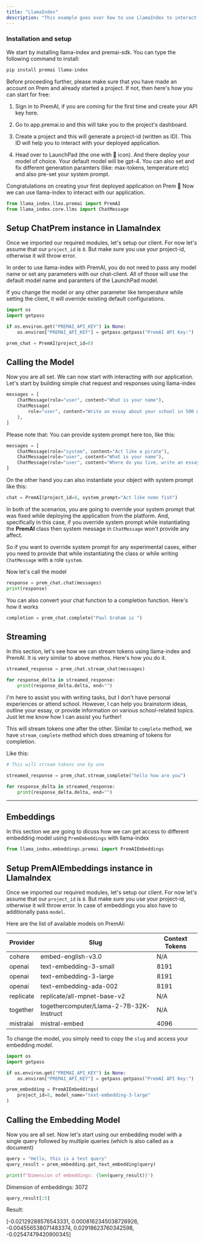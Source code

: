 ```yaml
---
title: "LlamaIndex"
description: "This example goes over how to use LlamaIndex to interact with ChatPrem models."
---
```

### Installation and setup

We start by installing llama-index and premai-sdk. You can type the following command to install:

```bash
pip install premai llama-index
```
Before proceeding further, please make sure that you have made an account on Prem and already started a project. If not, then here's how you can start for free:

1. Sign in to PremAI, if you are coming for the first time and create your API key here.

2. Go to app.premai.io and this will take you to the project's dashboard.

3. Create a project and this will generate a project-id (written as ID). This ID will help you to interact with your deployed application.

4. Head over to LaunchPad (the one with 🚀 icon). And there deploy your model of choice. Your default model will be gpt-4. You can also set and fix different generation paramters (like: max-tokens, temperature etc) and also pre-set your system prompt.

Congratulations on creating your first deployed application on Prem 🎉 Now we can use llama-index to interact with our application.

```python
from llama_index.llms.premai import PremAI
from llama_index.core.llms import ChatMessage
```

## Setup ChatPrem instance in LlamaIndex

Once we imported our required modules, let's setup our client. For now let's assume that our `project_id` is `8`. But make sure you use your project-id, otherwise it will throw error.

In order to use llama-index with PremAI, you do not need to pass any model name or set any parameters with our chat-client. All of those will use the default model name and paramters of the LaunchPad model.

<Note>
 If you change the model or any other parameter like temperature while setting the client, it will override existing default configurations.   
</Note>

```python
import os
import getpass

if os.environ.get("PREMAI_API_KEY") is None:
    os.environ["PREMAI_API_KEY"] = getpass.getpass("PremAI API Key:")

prem_chat = PremAI(project_id=8)
```
## Calling the Model

Now you are all set. We can now start with interacting with our application. Let's start by building simple chat request and responses using llama-index

```python
messages = [
    ChatMessage(role="user", content="What is your name"),
    ChatMessage(
        role="user", content="Write an essay about your school in 500 words"
    ),
]
```
Please note that: You can provide system prompt here too, like this:

```python
messages = [
    ChatMessage(role="system", content="Act like a pirate"),
    ChatMessage(role="user", content="What is your name"),
    ChatMessage(role="user", content="Where do you live, write an essay in 500 words"),
]
```
On the other hand you can also instantiate your object with system prompt like this:

```python
chat = PremAI(project_id=8, system_prompt="Act like nemo fish")
```
In both of the scenarios, you are going to override your system prompt that was fixed while deploying the application from the platform. And, specifically in this case, if you override system prompt while instantiating the **PremAI** class then system message in `ChatMessage` won't provide any affect.

So if you want to override system prompt for any experimental cases, either you need to provide that while instantiating the class or while writing `ChatMessage` with a role `system`.

Now let's call the model


```python
response = prem_chat.chat(messages)
print(response)
```
You can also convert your chat function to a completion function. Here's how it works

```python
completion = prem_chat.complete("Paul Graham is ")
```

## Streaming

In this section, let's see how we can stream tokens using llama-index and PremAI. It is very similar to above methos. Here's how you do it.

```python
streamed_response = prem_chat.stream_chat(messages)

for response_delta in streamed_response:
    print(response_delta.delta, end="")
```

I'm here to assist you with writing tasks, but I don't have personal experiences or attend school. However, I can help you brainstorm ideas, outline your essay, or provide information on various school-related topics. Just let me know how I can assist you further!

This will stream tokens one after the other. Similar to `complete` method, we have `stream_complete` method which does streaming of tokens for completion.

Like this:

```python
# This will stream tokens one by one

streamed_response = prem_chat.stream_complete("hello how are you")

for response_delta in streamed_response:
    print(response_delta.delta, end="")
```
------
## Embeddings
In this section we are going to dicuss how we can get access to different embedding model using `PremEmbeddings` with llama-index

```python
from llama_index.embeddings.premai import PremAIEmbeddings
```
## Setup PremAIEmbeddings instance in LlamaIndex

Once we imported our required modules, let's setup our client. For now let's assume that our `project_id` is `8`. But make sure you use your project-id, otherwise it will throw error. In case of embeddings you also have to additionally pass `model`. 

Here are the list of available models on PremAI:

| Provider    | Slug                                     | Context Tokens |
|-------------|------------------------------------------|----------------|
| cohere      | embed-english-v3.0                       | N/A            |
| openai      | text-embedding-3-small                   | 8191           |
| openai      | text-embedding-3-large                   | 8191           |
| openai      | text-embedding-ada-002                   | 8191           |
| replicate   | replicate/all-mpnet-base-v2              | N/A            |
| together    | togethercomputer/Llama-2-7B-32K-Instruct | N/A            |
| mistralai   | mistral-embed                            | 4096           |

To change the model, you simply need to copy the `slug` and access your embedding model.

```python
import os
import getpass

if os.environ.get("PREMAI_API_KEY") is None:
    os.environ["PREMAI_API_KEY"] = getpass.getpass("PremAI API Key:")

prem_embedding = PremAIEmbeddings(
    project_id=8, model_name="text-embedding-3-large"
)
```
## Calling the Embedding Model

Now you are all set. Now let's start using our embedding model with a single query followed by multiple queries (which is also called as a document)

```python
query = "Hello, this is a test query"
query_result = prem_embedding.get_text_embedding(query)
```

```python
print(f"Dimension of embeddings: {len(query_result)}")
```
Dimension of embeddings: 3072

```python
query_result[:5]
```
Result:

[-0.02129288576543331,
 0.0008162345038726926,
 -0.004556538071483374,
 0.02918623760342598,
 -0.02547479420900345]